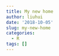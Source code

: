 ```yaml
---
title: My new home
author: liuhui
date: '2018-10-05'
slug: my-new-home
categories:
  - R
tags: []
---
```


